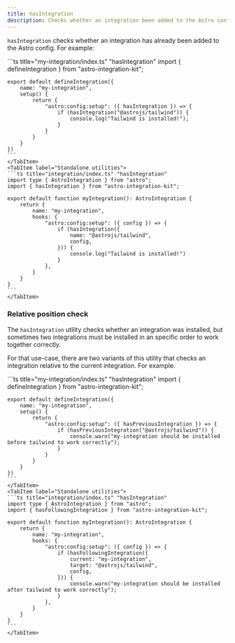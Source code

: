```yaml
---
title: hasIntegration
description: Checks whether an integration been added to the Astro config.
---
```


`hasIntegration` checks whether an integration has already been added to the Astro config. For example:

<Tabs>
    <TabItem label="Extended hooks">
	```ts title="my-integration/index.ts" "hasIntegration"
	import { defineIntegration } from "astro-integration-kit";

	export default defineIntegration({
		name: "my-integration",
		setup() {
			return {
				"astro:config:setup": ({ hasIntegration }) => {
					if (hasIntegration("@astrojs/tailwind")) {
						console.log("Tailwind is installed!");
					}
				}
			}
		}
	})
	```
	</TabItem>
	<TabItem label="Standalone utilities">
	```ts title="integration/index.ts" "hasIntegration"
	import type { AstroIntegration } from "astro";
	import { hasIntegration } from "astro-integration-kit";

	export default function myIntegration(): AstroIntegration {
		return {
			name: "my-integration",
			hooks: {
				"astro:config:setup": ({ config }) => {
					if (hasIntegration({
						name: "@astrojs/tailwind",
						config,
					})) {
						console.log("Tailwind is installed!")
					}
				},
			}
		}
	}
	``` 
	</TabItem>
</Tabs>

### Relative position check

The `hasIntegration` utility checks whether an integration was installed, but sometimes two integrations must be installed in an specific order to work together correctly.

For that use-case, there are two variants of this utility that checks an integration relative to the current integration. For example:

<Tabs>
    <TabItem label="Extended hooks">
	```ts title="my-integration/index.ts" "hasIntegration"
	import { defineIntegration } from "astro-integration-kit";

	export default defineIntegration({
		name: "my-integration",
		setup() {
			return {
				"astro:config:setup": ({ hasPreviousIntegration }) => {
					if (hasPreviousIntegration("@astrojs/tailwind")) {
						console.warn("my-integration should be installed before tailwind to work correctly");
					}
				}
			}
		}
	})
	```
	</TabItem>
	<TabItem label="Standalone utilities">
	```ts title="integration/index.ts" "hasIntegration"
	import type { AstroIntegration } from "astro";
	import { hasFollowingIntegration } from "astro-integration-kit";

	export default function myIntegration(): AstroIntegration {
		return {
			name: "my-integration",
			hooks: {
				"astro:config:setup": ({ config }) => {
					if (hasFollowingIntegration({
                        current: "my-integration",
						target: "@astrojs/tailwind",
						config,
					})) {
						console.warn("my-integration should be installed after tailwind to work correctly");
					}
				},
			}
		}
	}
	``` 
	</TabItem>
</Tabs>


